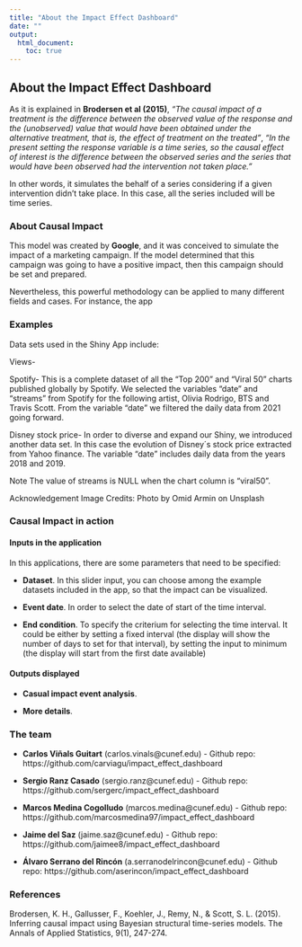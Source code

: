 ```yaml
---
title: "About the Impact Effect Dashboard"
date: ""
output: 
  html_document:
    toc: true
---
```


## About the Impact Effect Dashboard

As it is explained in **Brodersen et al (2015)**, *"The causal impact of a treatment is the difference between the observed value of the response and the (unobserved) value that would have been obtained under the alternative treatment, that is, the effect of treatment on the treated"*, *"In the present setting the response variable is a time series, so the causal effect of interest is the difference between the observed series and the series that would have been observed had the intervention not taken place."* 

In other words, it simulates the behalf of a series considering if a given intervention didn't take place. In this case, all the series included will be time series. 


### About Causal Impact

This model was created by **Google**, and it was conceived to simulate the impact of a marketing campaign. If the model determined that this campaign was going to have a positive impact, then this campaign should be set and prepared.

Nevertheless, this powerful methodology can be applied to many different fields and cases. For instance, the app 


### Examples

Data sets used in the Shiny App include:

Views- 

Spotify- This is a complete dataset of all the "Top 200" and "Viral 50" charts published globally by Spotify. We selected the variables "date" and "streams" from Spotify for the following artist, Olivia Rodrigo, BTS and Travis Scott. From the variable "date" we filtered the daily data from 2021 going forward.

Disney stock price- In order to diverse and expand our Shiny, we introduced another data set. In this case the evolution of Disney´s stock price extracted from Yahoo finance. The variable "date" includes daily data from the years 2018 and 2019. 

Note
The value of streams is NULL when the chart column is "viral50".

Acknowledgement
Image Credits: Photo by Omid Armin on Unsplash

### Causal Impact in action

#### Inputs in the application

In this applications, there are some parameters that need to be specified: 

* **Dataset**. 
In this slider input, you can choose among the example datasets included in the app, so that the impact can be visualized. 

* **Event date**.
In order to select the date of start of the time interval.

* **End condition**. 
To specify the criterium for selecting the time interval. It could be either by setting a fixed interval (the display will show the number of days to set for that interval), by setting the input to minimum (the display will start from the first date available)

#### Outputs displayed

* **Casual impact event analysis**. 

* **More details**.

### The team

* **Carlos Viñals Guitart** (carlos.vinals@cunef.edu) - Github repo: https://github.com/carviagu/impact_effect_dashboard 

* **Sergio Ranz Casado** (sergio.ranz@cunef.edu) - Github repo: https://github.com/sergerc/impact_effect_dashboard 

* **Marcos Medina Cogolludo** (marcos.medina@cunef.edu) - Github repo: https://github.com/marcosmedina97/impact_effect_dashboard 

* **Jaime del Saz** (jaime.saz@cunef.edu) - Github repo: https://github.com/jaimee8/impact_effect_dashboard

* **Álvaro Serrano del Rincón** (a.serranodelrincon@cunef.edu) - Github repo: https://github.com/aserincon/impact_effect_dashboard

### References

Brodersen, K. H., Gallusser, F., Koehler, J., Remy, N., & Scott, S. L. (2015). Inferring causal impact using Bayesian structural time-series models. The Annals of Applied Statistics, 9(1), 247-274. 



